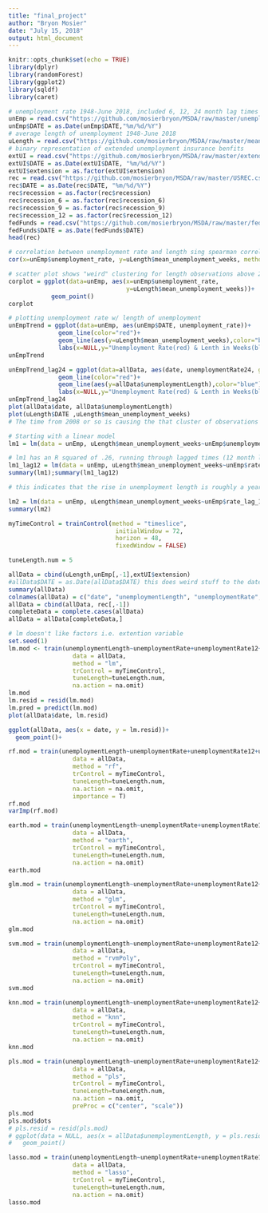 ---
title: "final_project"
author: "Bryon Mosier"
date: "July 15, 2018"
output: html_document
---

```{r setup, include=FALSE}
knitr::opts_chunk$set(echo = TRUE)
library(dplyr)
library(randomForest)
library(ggplot2)
library(sqldf)
library(caret)
```

```{r}
# unemployment rate 1948-June 2018, included 6, 12, 24 month lag times
unEmp = read.csv("https://github.com/mosierbryon/MSDA/raw/master/unemployment_lagged.csv")
unEmp$DATE = as.Date(unEmp$DATE,"%m/%d/%Y")
# average length of unemployment 1948-June 2018
uLength = read.csv("https://github.com/mosierbryon/MSDA/raw/master/mean_unemployment_length.csv")
# binary representation of extended unemployment insurance benfits 
extUI = read.csv("https://github.com/mosierbryon/MSDA/raw/master/extended_unemployment.csv")
extUI$DATE = as.Date(extUI$DATE, "%m/%d/%Y")
extUI$extension = as.factor(extUI$extension)
rec = read.csv("https://github.com/mosierbryon/MSDA/raw/master/USREC.csv")
rec$DATE = as.Date(rec$DATE, "%m/%d/%Y")
rec$recession = as.factor(rec$recession)
rec$recession_6 = as.factor(rec$recession_6)
rec$recession_9 = as.factor(rec$recession_9)
rec$recession_12 = as.factor(rec$recession_12)
fedFunds = read.csv("https://github.com/mosierbryon/MSDA/raw/master/fed_funds_rate.csv")
fedFunds$DATE = as.Date(fedFunds$DATE)
head(rec)
```

```{r}
# correlation between unemployment rate and length sing spearman correlation (3 points higher than pearson)
cor(x=unEmp$unemployment_rate, y=uLength$mean_unemployment_weeks, method="spearman")

# scatter plot shows "weird" clustering for length observations above 20 weeks
corplot = ggplot(data=unEmp, aes(x=unEmp$unemployment_rate,
                                 y=uLength$mean_unemployment_weeks))+
            geom_point()
corplot

# plotting unemployment rate w/ length of unemployment
unEmpTrend = ggplot(data=unEmp, aes(unEmp$DATE, unemployment_rate))+
              geom_line(color="red")+
              geom_line(aes(y=uLength$mean_unemployment_weeks),color="blue")+
              labs(x=NULL,y="Unemployment Rate(red) & Lenth in Weeks(blue)")
unEmpTrend

unEmpTrend_lag24 = ggplot(data=allData, aes(date, unemploymentRate24, group = 1))+
              geom_line(color="red")+
              geom_line(aes(y=allData$unemploymentLength),color="blue")+
              labs(x=NULL,y="Unemployment Rate(red) & Lenth in Weeks(blue)")
unEmpTrend_lag24
plot(allData$date, allData$unemploymentLength)
plot(uLength$DATE ,uLength$mean_unemployment_weeks)
# The time from 2008 or so is causing the that cluster of observations above 20 weeks
```

```{r}
# Starting with a linear model
lm1 = lm(data = unEmp, uLength$mean_unemployment_weeks~unEmp$unemployment_rate)

# lm1 has an R squared of .26, running through lagged times (12 month lag had highest R squared)
lm1_lag12 = lm(data = unEmp, uLength$mean_unemployment_weeks~unEmp$rate_lag_12)
summary(lm1);summary(lm1_lag12)

# this indicates that the rise in unemployment length is roughly a year behind the rise in unemployment

lm2 = lm(data = unEmp, uLength$mean_unemployment_weeks~unEmp$rate_lag_12+extUI$extension)
summary(lm2)
```

```{r}
myTimeControl = trainControl(method = "timeslice",
                              initialWindow = 72,
                              horizon = 48,
                              fixedWindow = FALSE)

tuneLength.num = 5
```

```{r}
allData = cbind(uLength,unEmp[,-1],extUI$extension)
#allData$DATE = as.Date(allData$DATE) this does weird stuff to the date
summary(allData)
colnames(allData) = c("date", "unemploymentLength", "unemploymentRate", "unemploymentRate6", "unemploymentRate12", "unemploymentRate24", "extension")
allData = cbind(allData, rec[,-1])
completeData = complete.cases(allData)
allData = allData[completeData,]
```


```{r}
# lm doesn't like factors i.e. extention variable
set.seed(1)
lm.mod <- train(unemploymentLength~unemploymentRate+unemploymentRate12+unemploymentRate24+extension+recession+recession_6+recession_9+recession_12,
                  data = allData,
                  method = "lm",
                  trControl = myTimeControl,
                  tuneLength=tuneLength.num,
                  na.action = na.omit)
lm.mod
lm.resid = resid(lm.mod)
lm.pred = predict(lm.mod)
plot(allData$date, lm.resid)

ggplot(allData, aes(x = date, y = lm.resid))+
  geom_point()+
```

```{r}
rf.mod = train(unemploymentLength~unemploymentRate+unemploymentRate12+unemploymentRate24+extension+recession+recession_6+recession_9+recession_12,
                  data = allData,
                  method = "rf",
                  trControl = myTimeControl,
                  tuneLength=tuneLength.num,
                  na.action = na.omit,
                  importance = T)
rf.mod
varImp(rf.mod)
```

```{r}
earth.mod = train(unemploymentLength~unemploymentRate+unemploymentRate12+unemploymentRate24+extension+recession+recession_6+recession_9+recession_12,
                  data = allData,
                  method = "earth",
                  trControl = myTimeControl,
                  tuneLength=tuneLength.num,
                  na.action = na.omit)
earth.mod
```

```{r}
glm.mod = train(unemploymentLength~unemploymentRate+unemploymentRate12+unemploymentRate24+extension+recession+recession_6+recession_9+recession_12,
                  data = allData,
                  method = "glm",
                  trControl = myTimeControl,
                  tuneLength=tuneLength.num,
                  na.action = na.omit)
glm.mod
```

```{r}
svm.mod = train(unemploymentLength~unemploymentRate+unemploymentRate12+unemploymentRate24+extension+recession+recession_6+recession_9+recession_12,
                  data = allData,
                  method = "rvmPoly",
                  trControl = myTimeControl,
                  tuneLength=tuneLength.num,
                  na.action = na.omit)
svm.mod
```

```{r}
knn.mod = train(unemploymentLength~unemploymentRate+unemploymentRate12+unemploymentRate24+extension+recession+recession_6+recession_9+recession_12,
                  data = allData,
                  method = "knn",
                  trControl = myTimeControl,
                  tuneLength=tuneLength.num,
                  na.action = na.omit)
knn.mod
```

```{r}
pls.mod = train(unemploymentLength~unemploymentRate+unemploymentRate12+unemploymentRate24+extension+recession+recession_6+recession_9+recession_12,
                  data = allData,
                  method = "pls",
                  trControl = myTimeControl,
                  tuneLength=tuneLength.num,
                  na.action = na.omit,
                  preProc = c("center", "scale"))
pls.mod
pls.mod$dots
# pls.resid = resid(pls.mod)
# ggplot(data = NULL, aes(x = allData$unemploymentLength, y = pls.resid))+
#   geom_point()
```

```{r}
lasso.mod = train(unemploymentLength~unemploymentRate+unemploymentRate12+unemploymentRate24+extension+recession+recession_6+recession_9+recession_12,
                  data = allData,
                  method = "lasso",
                  trControl = myTimeControl,
                  tuneLength=tuneLength.num,
                  na.action = na.omit)
lasso.mod
```